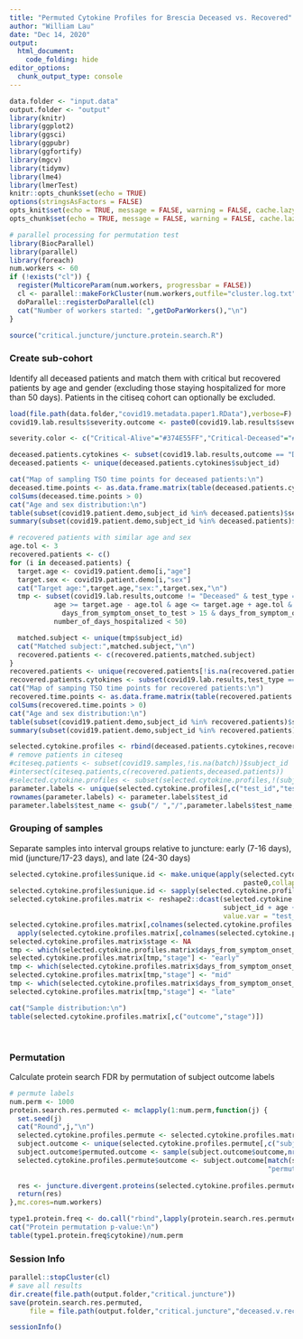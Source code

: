 ---
title: "Permuted Cytokine Profiles for Brescia Deceased vs. Recovered"
author: "William Lau"
date: "Dec 14, 2020"
output: 
  html_document:
    code_folding: hide
editor_options: 
  chunk_output_type: console
---


```{r setup, include=FALSE}
data.folder <- "input.data"
output.folder <- "output"
library(knitr)
library(ggplot2)
library(ggsci)
library(ggpubr)
library(ggfortify)
library(mgcv)
library(tidymv)
library(lme4)
library(lmerTest)
knitr::opts_chunk$set(echo = TRUE)
options(stringsAsFactors = FALSE)
opts_knit$set(echo = TRUE, message = FALSE, warning = FALSE, cache.lazy = FALSE)
opts_chunk$set(echo = TRUE, message = FALSE, warning = FALSE, cache.lazy = FALSE)

# parallel processing for permutation test
library(BiocParallel)
library(parallel)
library(foreach)
num.workers <- 60
if (!exists("cl")) {
  register(MulticoreParam(num.workers, progressbar = FALSE))
  cl <- parallel::makeForkCluster(num.workers,outfile="cluster.log.txt")
  doParallel::registerDoParallel(cl)
  cat("Number of workers started: ",getDoParWorkers(),"\n")
}

source("critical.juncture/juncture.protein.search.R")
```

### Create sub-cohort
Identify all deceased patients and match them with critical but recovered patients by age and gender (excluding those staying hospitalized for more than 50 days).
Patients in the citiseq cohort can optionally be excluded.
```{r read.data}
load(file.path(data.folder,"covid19.metadata.paper1.RData"),verbose=F)
covid19.lab.results$severity.outcome <- paste0(covid19.lab.results$severity,"-",covid19.lab.results$outcome)

severity.color <- c("Critical-Alive"="#374E55FF","Critical-Deceased"="#DF8F44FF","Moderate-Alive"="#00A1D5FF" ,"Severe-Alive"="#B24745FF","HC" = "#79AF97FF")

deceased.patients.cytokines <- subset(covid19.lab.results,outcome == "Deceased" & test_type == "ELISA" & !is.na(days_from_symptom_onset_to_test))
deceased.patients <- unique(deceased.patients.cytokines$subject_id)

cat("Map of sampling TSO time points for deceased patients:\n")
deceased.time.points <- as.data.frame.matrix(table(deceased.patients.cytokines[,c("subject_id","days_from_symptom_onset_to_test")])) 
colSums(deceased.time.points > 0)
cat("Age and sex distribution:\n")
table(subset(covid19.patient.demo,subject_id %in% deceased.patients)$sex)
summary(subset(covid19.patient.demo,subject_id %in% deceased.patients)$age)

# recovered patients with similar age and sex
age.tol <- 3
recovered.patients <- c()
for (i in deceased.patients) {
  target.age <- covid19.patient.demo[i,"age"]
  target.sex <- covid19.patient.demo[i,"sex"]
  cat("Target age:",target.age,"sex:",target.sex,"\n")
  tmp <- subset(covid19.lab.results,outcome != "Deceased" & test_type == "ELISA" & !is.na(days_from_symptom_onset_to_test) & 
           age >= target.age - age.tol & age <= target.age + age.tol & severity == "Critical" & sex == target.sex & 
             days_from_symptom_onset_to_test > 15 & days_from_symptom_onset_to_test <= 25 &
           number_of_days_hospitalized < 50)

  matched.subject <- unique(tmp$subject_id)
  cat("Matched subject:",matched.subject,"\n")
  recovered.patients <- c(recovered.patients,matched.subject)
}
recovered.patients <- unique(recovered.patients[!is.na(recovered.patients)])
recovered.patients.cytokines <- subset(covid19.lab.results,test_type == "ELISA" & subject_id %in% recovered.patients)
cat("Map of samping TSO time points for recovered patients:\n")
recovered.time.points <- as.data.frame.matrix(table(recovered.patients.cytokines[,c("subject_id","days_from_symptom_onset_to_test")])) 
colSums(recovered.time.points > 0)
cat("Age and sex distribution:\n")
table(subset(covid19.patient.demo,subject_id %in% recovered.patients)$sex)
summary(subset(covid19.patient.demo,subject_id %in% recovered.patients)$age)

selected.cytokine.profiles <- rbind(deceased.patients.cytokines,recovered.patients.cytokines)
# remove patients in citeseq
#citeseq.patients <- subset(covid19.samples,!is.na(batch))$subject_id
#intersect(citeseq.patients,c(recovered.patients,deceased.patients))
#selected.cytokine.profiles <- subset(selected.cytokine.profiles,!(subject_id %in% citeseq.patients)) 
parameter.labels <- unique(selected.cytokine.profiles[,c("test_id","test_name")])
rownames(parameter.labels) <- parameter.labels$test_id
parameter.labels$test_name <- gsub("/ ","/",parameter.labels$test_name,fixed = T)
```


### Grouping of samples
Separate samples into interval groups relative to juncture: early (7-16 days), mid (juncture/17-23 days), and late (24-30 days)
```{r build}
selected.cytokine.profiles$unique.id <- make.unique(apply(selected.cytokine.profiles[,c("subject_id","days_from_admission_to_test","test_id")],1,
                                                          paste0,collapse="."),sep = "|")
selected.cytokine.profiles$unique.id <- sapply(selected.cytokine.profiles$unique.id,function(x){unlist(strsplit(x,"|",fixed=T))[2]})
selected.cytokine.profiles.matrix <- reshape2::dcast(selected.cytokine.profiles,
                                                     subject_id + age + sex + outcome + severity + days_from_symptom_onset_to_test + unique.id ~ test_id,
                                                     value.var = "test_value")
selected.cytokine.profiles.matrix[,colnames(selected.cytokine.profiles.matrix) %in% selected.cytokine.profiles$test_id] <-
  apply(selected.cytokine.profiles.matrix[,colnames(selected.cytokine.profiles.matrix) %in% selected.cytokine.profiles$test_id],2,function(x){scale(log10(x+1))})
selected.cytokine.profiles.matrix$stage <- NA
tmp <- which(selected.cytokine.profiles.matrix$days_from_symptom_onset_to_test >= 7 & selected.cytokine.profiles.matrix$days_from_symptom_onset_to_test <= 16)
selected.cytokine.profiles.matrix[tmp,"stage"] <- "early"
tmp <- which(selected.cytokine.profiles.matrix$days_from_symptom_onset_to_test >= 17 & selected.cytokine.profiles.matrix$days_from_symptom_onset_to_test <= 23)
selected.cytokine.profiles.matrix[tmp,"stage"] <- "mid"
tmp <- which(selected.cytokine.profiles.matrix$days_from_symptom_onset_to_test >= 24 & selected.cytokine.profiles.matrix$days_from_symptom_onset_to_test <= 30)
selected.cytokine.profiles.matrix[tmp,"stage"] <- "late"

cat("Sample distribution:\n")
table(selected.cytokine.profiles.matrix[,c("outcome","stage")])
```
<br/>


### Permutation
Calculate protein search FDR by permutation of subject outcome labels
```{r permute.search}
# permute labels
num.perm <- 1000
protein.search.res.permuted <- mclapply(1:num.perm,function(j) {
  set.seed(j)
  cat("Round",j,"\n")
  selected.cytokine.profiles.permute <- selected.cytokine.profiles.matrix
  subject.outcome <- unique(selected.cytokine.profiles.permute[,c("subject_id","outcome")])
  subject.outcome$permuted.outcome <- sample(subject.outcome$outcome,nrow(subject.outcome))
  selected.cytokine.profiles.permute$outcome <- subject.outcome[match(selected.cytokine.profiles.permute$subject_id,subject.outcome$subject_id),
                                                                "permuted.outcome"]
  
  res <- juncture.divergent.proteins(selected.cytokine.profiles.permute)
  return(res)
},mc.cores=num.workers)

type1.protein.freq <- do.call("rbind",lapply(protein.search.res.permuted,function(x){x$type1}))
cat("Protein permutation p-value:\n")
table(type1.protein.freq$cytokine)/num.perm

```

### Session Info
```{r save}
parallel::stopCluster(cl)
# save all results
dir.create(file.path(output.folder,"critical.juncture"))
save(protein.search.res.permuted,
     file = file.path(output.folder,"critical.juncture","deceased.v.recovered.cytokine.test.permutation.results.RData"))

sessionInfo()
```
